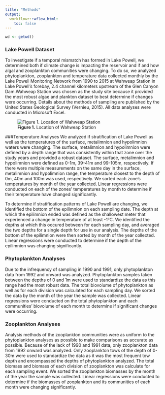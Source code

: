 ```yaml
---
title: "Methods"
output:
  workflowr::wflow_html:
    toc: false
---
```


```r
wd <- getwd()
```

### Lake Powell Dataset 
To investigate if a temporal mismatch has formed in Lake Powell, we determined both if climate change is impacting the reservoir and if and how algal and zooplankton communities were changing. To do so, we analyzed phytoplankton, zooplankton and temperature data collected monthly by the Lake Powell Monitoring Network from 1990 to 2015 at Wahweap Station in Lake Powell’s forebay, 2.4 channel kilometers upstream of the Glen Canyon Dam.Wahweap Station was chosen as the study site because it provided the most robust algae and plankton dataset to best determine if changes were occurring. Details about the methods of sampling are published by the United States Geological Survey (Vernieu, 2015). All data analyses were conducted in Microsoft Excel.

![**Figure 1.** Location of Wahweap Station](/Users/sarasoba/Desktop/lake_powell/figures/data_collection_site.png)

###Temperature Analyses
We analyzed if stratification of Lake Powell as well as the temperatures of the surface, metalimnion and hypolimnion waters were changing. The surface, metalimnion and hypolimnion were defined by a depth range that was consistently within that zone over the study years and provided a robust dataset. The surface, metalimnion and hypolimnion were defined as 0-1m, 39-41m and 99-105m, respectively. If there were multiple measurements on the same day in the surface, metalimnion and hypolimnion range, the temperature closest to the depth of 0m, 40m and 100m was used, respectively. We sorted each zone’s temperatures by month of the year collected. Linear regressions were conducted on each of the zones’ temperatures by month to determine if their temperature have changed significantly.

To determine if stratification patterns of Lake Powell are changing, we identified the bottom of the epilimnion on each sampling date.  The depth at which the epilimnion ended was defined as the shallowest meter that experienced a change in temperature of at least -1°C. We identified the depths at which this occured between for each sampling day, and averaged the two depths for a single depth for use in our analysis. The depths of the bottom of the epilimnion were then sorted by month of the year collected. Linear regressions were conducted to determine if  the depth of the epilimnion was changing significantly.

### Phytoplankton Analyses
Due to the infrequency of sampling in 1990 and 1991, only phytoplankton data from 1992 and onward was analyzed. Phytoplankton samples taken between the depths of 0 and 1m were used to standardize the data as this range had the most robust data. The total biovolume of phytoplankton as well as for each division was calculated for each sampling day. We sorted the data by the month of the year the sample was collected. Linear regressions were conducted on the total phytoplankton and each communities’ biovolume of each month to determine if significant changes were occurring.

### Zooplankton Analyses
Analysis methods of the zooplankton communities were as uniform to the phytoplankton analyses as possible to make comparisons as accurate as possible. Because of the lack of 1990 and 1991 data, only zooplankton data from 1992 onward was analyzed. Only zooplankton tows of the depth of 0-30m were used to standardize the data as it was the most frequent tow depth and encompassed the depths of phytoplankton analyzed. The total biomass and biomass of each division of zooplankton was calculate for each sampling event. We sorted the zooplankton biomasses by the month of the year the sample was collected. Linear regressions were conducted to determine if the biomasses of zooplankton and its communities of each month were changing significantly.

